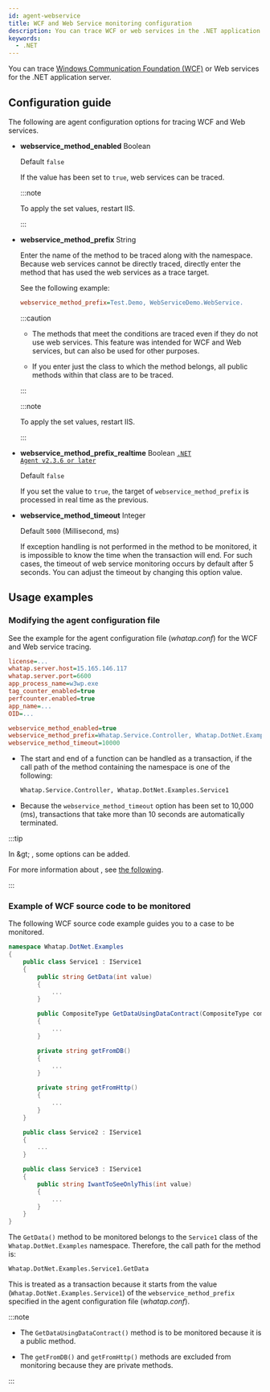 ```yaml
---
id: agent-webservice
title: WCF and Web Service monitoring configuration
description: You can trace WCF or web services in the .NET application servers.
keywords:
  - .NET
---
```


You can trace [Windows Communication Foundation (WCF)](https://learn.microsoft.com/dotnet/framework/wcf/whats-wcf) or Web services for the .NET application server.

## Configuration guide

The following are agent configuration options for tracing WCF and Web services.

- **webservice_method_enabled** <span class='type'>Boolean</span>

  Default `false`

  If the value has been set to `true`, web services can be traced. 

  :::note

  To apply the set values, restart IIS.

  :::

- **webservice_method_prefix** <span class='type'>String</span>

  Enter the name of the method to be traced along with the namespace. Because web services cannot be directly traced, directly enter the method that has used the web services as a trace target.

  See the following example:

  ```ini title='whatap.conf'
  webservice_method_prefix=Test.Demo, WebServiceDemo.WebService.
  ```

  :::caution

  - The methods that meet the conditions are traced even if they do not use web services. This feature was intended for WCF and Web services, but can also be used for other purposes.

  - If you enter just the class to which the method belongs, all public methods within that class are to be traced.

  :::

  :::note

  To apply the set values, restart IIS.

  :::

- **webservice_method_prefix_realtime** <span class='type'>Boolean</span> [<code className="my">.NET Agent v2.3.6 or later</code>](../release-notes/dotnet/dotnet-2_3_6)

  Default `false`

  If you set the value to `true`, the target of `webservice_method_prefix` is processed in real time as the previous.

- **webservice_method_timeout** <span class='type'>Integer</span>

  Default `5000` (Millisecond, ms)

  If exception handling is not performed in the method to be monitored, it is impossible to know the time when the transaction will end. For such cases, the timeout of web service monitoring occurs by default after 5 seconds. You can adjust the timeout by changing this option value.

## Usage examples

### Modifying the agent configuration file

See the example for the agent configuration file (_whatap.conf_) for the WCF and Web service tracing.

```ini title="whatap.conf" showLineNumbers {10-12}
license=...
whatap.server.host=15.165.146.117
whatap.server.port=6600
app_process_name=w3wp.exe
tag_counter_enabled=true
perfcounter.enabled=true
app_name=...
OID=...

webservice_method_enabled=true
webservice_method_prefix=Whatap.Service.Controller, Whatap.DotNet.Examples.Service1
webservice_method_timeout=10000
```

- The start and end of a function can be handled as a transaction, if the call path of the method containing the namespace is one of the following:

  ```txt
  Whatap.Service.Controller, Whatap.DotNet.Examples.Service1
  ```

- Because the `webservice_method_timeout` option has been set to 10,000 (ms), transactions that take more than 10 seconds are automatically terminated.

:::tip

In <Cmdname sid="side_management" className="uitext" /> &amp;gt; <Cmdname sid="side_agentSetting" className="uitext" />, some options can be added.

<ImgLang img="dotnet-wcf-example-pic.png" desc="Trace analysis" />

For more information about <Cmdname sid="side_agentSetting" className="uitext" />, see [the following](set-agent#set-agent-service).

:::

### Example of WCF source code to be monitored

The following WCF source code example guides you to a case to be monitored.

```csharp {5,10,15,20} showLineNumbers
namespace Whatap.DotNet.Examples
{
    public class Service1 : IService1
    {
        public string GetData(int value)
        {
            ...
        }

        public CompositeType GetDataUsingDataContract(CompositeType composite)
        {
            ...
        }

        private string getFromDB()
        {
            ...
        }

        private string getFromHttp()
        {
            ...
        }
    }

    public class Service2 : IService1
    {
        ...
    }

    public class Service3 : IService1
    {
        public string IwantToSeeOnlyThis(int value)
        {
            ...
        }
    }
}
```

The `GetData()` method to be monitored belongs to the `Service1` class of the `Whatap.DotNet.Examples` namespace. Therefore, the call path for the method is:

```txt
Whatap.DotNet.Examples.Service1.GetData
```

This is treated as a transaction because it starts from the value (`Whatap.DotNet.Examples.Service1`) of the `webservice_method_prefix` specified in the agent configuration file (_whatap.conf_).

:::note

- The `GetDataUsingDataContract()` method is to be monitored because it is a public method.

- The `getFromDB()` and `getFromHttp()` methods are excluded from monitoring because they are private methods.

:::
